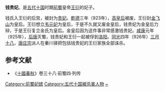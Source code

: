 '''钱贵妃'''{{BD|？||926年|}}。是[[五代十国|五代十国]]时期[[前蜀|前蜀]]皇帝[[王衍_(前蜀)|王衍]]的妃子。

钱氏入王衍的后宫，被封为[[贵妃|贵妃]]。[[乾德_(前蜀)|乾德]]三年（923年），[[高皇后_(王衍)|高皇后]]被废，王衍封[[金飞山|金飞山]]为皇后。王衍想立[[韦元妃_(王衍)|韦元妃]]为皇后，于是不久就又废金皇后，钱贵妃为金皇后力辩，于是王衍复立金氏为皇后。金皇后因为这件事非常感激钱贵妃。[[咸康_(前蜀)|咸康]]元年（925年），[[后唐|后唐]]灭蜀，钱贵妃和王衍一起被俘到[[洛阳|洛阳]]。[[同光|同光]]四年（926年）[[三月十八|三月十八]]，[[唐庄宗|唐庄宗]]派人在秦川驿把包括钱贵妃的王衍家族全部诛杀。

==参考文献==
*《[[十國春秋|十國春秋]]》卷三十八·前蜀四·列传
[[Category:前蜀妃嫔|Category:前蜀妃嫔]]
[[Category:五代十国被杀害人物|Category:五代十国被杀害人物]]
[[Category:钱姓|~]]
